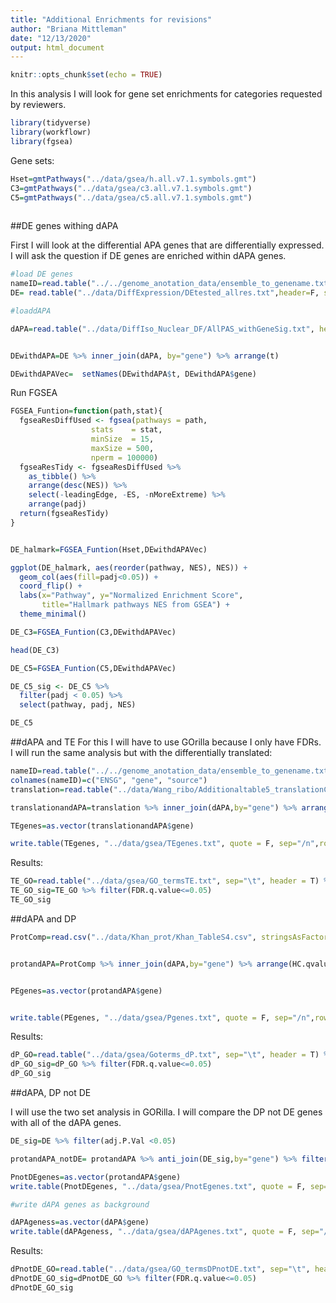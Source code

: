 ```yaml
---
title: "Additional Enrichments for revisions"
author: "Briana Mittleman"
date: "12/13/2020"
output: html_document
---
```


```r
knitr::opts_chunk$set(echo = TRUE)
```

In this analysis I will look for gene set enrichments for categories requested by reviewers.

```r
library(tidyverse)
library(workflowr)
library(fgsea)
```

Gene sets:

```r
Hset=gmtPathways("../data/gsea/h.all.v7.1.symbols.gmt")
C3=gmtPathways("../data/gsea/c3.all.v7.1.symbols.gmt")
C5=gmtPathways("../data/gsea/c5.all.v7.1.symbols.gmt")
               
```

##DE genes withing dAPA 

First I will look at the differential APA genes that are differentially expressed. I will ask the question if DE genes are enriched within dAPA genes. 



```r
#load DE genes
nameID=read.table("../../genome_anotation_data/ensemble_to_genename.txt",sep="\t", header = T, stringsAsFactors = F)
DE= read.table("../data/DiffExpression/DEtested_allres.txt",header=F, stringsAsFactors = F,col.names = c('Gene_stable_ID', 'logFC' ,'AveExpr', 't', 'P.Value', 'adj.P.Val', 'B')) %>% inner_join(nameID, by="Gene_stable_ID") %>% dplyr::select(-Gene_stable_ID, -Source_of_gene_name) %>% rename("gene"=Gene.name)

#loaddAPA

dAPA=read.table("../data/DiffIso_Nuclear_DF/AllPAS_withGeneSig.txt", header = T, stringsAsFactors = F) %>% filter(SigPAU2=='Yes') %>% select(gene) %>% unique()


DEwithdAPA=DE %>% inner_join(dAPA, by="gene") %>% arrange(t)

DEwithdAPAVec=  setNames(DEwithdAPA$t, DEwithdAPA$gene)

```


Run FGSEA

```r

FGSEA_Funtion=function(path,stat){
  fgseaResDiffUsed <- fgsea(pathways = path, 
                  stats    = stat,
                  minSize  = 15,
                  maxSize = 500,
                  nperm = 100000)
  fgseaResTidy <- fgseaResDiffUsed %>%
    as_tibble() %>%
    arrange(desc(NES)) %>% 
    select(-leadingEdge, -ES, -nMoreExtreme) %>% 
    arrange(padj) 
  return(fgseaResTidy)
}


DE_halmark=FGSEA_Funtion(Hset,DEwithdAPAVec)

ggplot(DE_halmark, aes(reorder(pathway, NES), NES)) +
  geom_col(aes(fill=padj<0.05)) +
  coord_flip() +
  labs(x="Pathway", y="Normalized Enrichment Score",
       title="Hallmark pathways NES from GSEA") + 
  theme_minimal()
```

```r
DE_C3=FGSEA_Funtion(C3,DEwithdAPAVec)

head(DE_C3)
```

```r

DE_C5=FGSEA_Funtion(C5,DEwithdAPAVec)

DE_C5_sig <- DE_C5 %>%
  filter(padj < 0.05) %>% 
  select(pathway, padj, NES)

DE_C5

```

##dAPA and TE
For this I will have to use GOrilla because I only have FDRs.
I will run the same analysis but with the differentially translated: 

```r
nameID=read.table("../../genome_anotation_data/ensemble_to_genename.txt",sep="\t", header = T, stringsAsFactors = F) 
colnames(nameID)=c("ENSG", "gene", "source")
translation=read.table("../data/Wang_ribo/Additionaltable5_translationComparisons.txt",stringsAsFactors = F, header = T) %>% inner_join(nameID,by="ENSG") %>% select(gene,HvC.pvalue, HvC.FDR) 

translationandAPA=translation %>% inner_join(dAPA,by="gene") %>% arrange(HvC.FDR)

TEgenes=as.vector(translationandAPA$gene)

write.table(TEgenes, "../data/gsea/TEgenes.txt", quote = F, sep="/n",row.names = F, col.names = F)
```

Results:

```r
TE_GO=read.table("../data/gsea/GO_termsTE.txt", sep="\t", header = T) %>% arrange(FDR.q.value)
TE_GO_sig=TE_GO %>% filter(FDR.q.value<=0.05)
TE_GO_sig
```


##dAPA and DP  

```r
ProtComp=read.csv("../data/Khan_prot/Khan_TableS4.csv", stringsAsFactors = F, header = T)%>% inner_join(nameID,by="ENSG") %>% select(gene.symbol ,HC.qvalues.protein)  %>% rename("gene"=gene.symbol)


protandAPA=ProtComp %>% inner_join(dAPA,by="gene") %>% arrange(HC.qvalues.protein)


PEgenes=as.vector(protandAPA$gene)


write.table(PEgenes, "../data/gsea/Pgenes.txt", quote = F, sep="/n",row.names = F, col.names = F)
```

Results:

```r
dP_GO=read.table("../data/gsea/Goterms_dP.txt", sep="\t", header = T) %>% arrange(FDR.q.value)
dP_GO_sig=dP_GO %>% filter(FDR.q.value<=0.05)
dP_GO_sig
```


##dAPA, DP not DE  

I will use the two set analysis in GORilla. I will compare the DP not DE genes with all of the dAPA genes.  

```r
DE_sig=DE %>% filter(adj.P.Val <0.05)

protandAPA_notDE= protandAPA %>% anti_join(DE_sig,by="gene") %>% filter(HC.qvalues.protein<0.05)

PnotDEgenes=as.vector(protandAPA$gene)
write.table(PnotDEgenes, "../data/gsea/PnotEgenes.txt", quote = F, sep="/n", row.names = F, col.names = F)

#write dAPA genes as background  

dAPAgeness=as.vector(dAPA$gene)
write.table(dAPAgeness, "../data/gsea/dAPAgenes.txt", quote = F, sep="/n", row.names = F, col.names = F)


```

Results:

```r
dPnotDE_GO=read.table("../data/gsea/GO_termsDPnotDE.txt", sep="\t", header = T) %>% arrange(FDR.q.value)
dPnotDE_GO_sig=dPnotDE_GO %>% filter(FDR.q.value<=0.05)
dPnotDE_GO_sig
```
